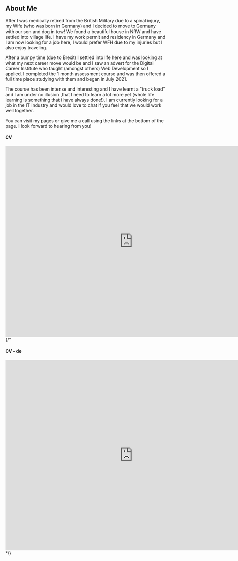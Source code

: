 ## About Me
<div
style={
   {
  backgroundColor: 'rgba(0, 0, 0, 0.3)',
  padding: '20px',
  margin: '20px',
  borderRadius: '5px',
}
} 
>

After I was medically retired from the British Military due to a spinal injury, my Wife (who was born in Germany) and I decided to move to Germany with our son and dog in tow!  We found a beautiful house in NRW and have settled into village life. I have my work permit and residency in Germany and I am now looking for a job here, I would prefer WFH due to my injuries but I also enjoy traveling.

After a bumpy time (due to Brexit) I settled into life here and was looking at what my next career move would be and I saw an advert for the Digital Career Institute who taught (amongst others) Web Development so I applied.  I completed the 1 month assessment course and was then offered a full time place studying with them and began in July 2021. 

The course has been intense and interesting and I have learnt a "truck load" and I am under no illusion ,that I need to learn a lot more yet (whole life learning is something that i have always done!).  I am currently looking for a job in the IT industry and would love to chat if you feel that we would work well together.  

You can visit my pages or give me a call using the links at the bottom of the page.  I look forward to hearing from you!
</div>

<!-- centralize the below text -->
<!-- put the two CVs next too each other on the page -->
<div style={
  {
    display: 'flex',
    justifyContent: 'space-around',
    alignItems: 'center',
    margin: '20px',
  }
}>

<div
style={
  {
    backgroundColor: 'rgba(0, 0, 0, 0.3)',
    padding: '20px',
    margin: '20px',
    borderRadius: '5px',
  }
}
>
    <h4 style={
      {
        textAlign: 'center',
        margin: '20px',
      }
    }>
      CV
    </h4>
<iframe allowfullscreen="allowfullscreen" src="https://designrr.page?id=188339&token=3852689254&type=FP&h=6982" height="600" width="800" frameborder="0"></iframe>
</div>
{/* <div
style={
  {
    backgroundColor: 'rgba(0, 0, 0, 0.3)',
    padding: '20px',
    margin: '20px',
    borderRadius: '5px',
  }
}
>
     <h4 style={
      {
        textAlign: 'center',
        margin: '20px',
      }
    }>
      CV - de
    </h4>
<iframe allowfullscreen="allowfullscreen" src="https://designrr.page?id=189343&token=3615188838&type=FP&h=9792" height="600" width="800" frameborder="0"></iframe>
</div> */}
</div>